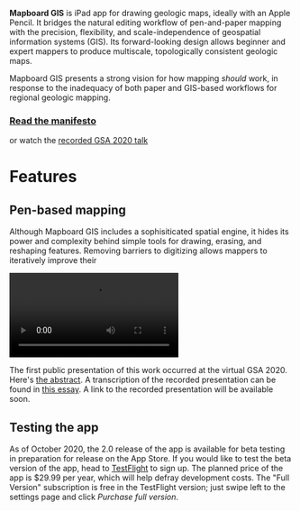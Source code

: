 
**Mapboard GIS** is iPad app for drawing geologic maps, ideally with an Apple
Pencil. It bridges the natural editing workflow of pen-and-paper mapping with
the precision, flexibility, and scale-independence of geospatial information
systems (GIS). Its forward-looking design allows beginner and expert
mappers to produce multiscale, topologically consistent geologic
maps.

<div className="manifesto">
  <div className="manifesto-text">

  Mapboard GIS presents a strong vision for how mapping _should_ work, in
  response to the inadequacy of both paper and GIS-based workflows
  for regional geologic mapping.

  </div>
  <div class="buttons">
    <a class="link-button" href="https://davenquinn.com/blog/2020/10/mapboard-gis">
      <h3>Read the manifesto</h3>
    </a>
    <div>or watch the <a href="https://www.youtube.com/watch?v=5TGNi530H5M">recorded GSA 2020 talk</a></div>
  </div>
</div>

# Features

<div className="callout-panel">

<div className="callout">

## Pen-based mapping

Although Mapboard GIS includes a sophisiticated spatial engine, it hides its power and
complexity behind simple tools for drawing, erasing, and reshaping features.
Removing barriers to digitizing allows mappers to iteratively improve their


</div>

<video autoPlay loop src="https://static.davenquinn.com/blog-posts/mapboard-gis-d98a328/mapboard-intro.mp4" type="video/mp4" />

<video autoPlay loop src="//static.davenquinn.com/blog-posts/mapboard-gis-d98a328/mapboard-topology.mp4" type="video/mp4" />

<div className="callout">

## Topology-aware

In typical GIS map workflows, map contacts are fully digitized prior to
"closing" linework to form unit polygons. The iterative topological
solver within Mapboard GIS allows consistency to be maintained while
during active mapping.

</div>

<div className="callout">

## For the field and lab

Map production does not end in the field, and Mapboard GIS can serve as a
mapping client in *tethered mode*, alongside the PostGIS spatial database,
allowing work across massive datasets. When combined with the [PostGIS
Geologic Map](https://github.com/davenquinn/PostGIS-Geologic-Map) project,
the server can maintain topological consistency even during collaborative
mapping!

</div>

<video autoPlay loop src="https://static.davenquinn.com/blog-posts/mapboard-gis-d98a328/tethered-mode.mp4" type="video/mp4" /> 

<div className="callout">

## Open by design

Mapboard GIS conforms to open standards. It saves data into Spatialite and
PostGIS databases, which can be seamlessly read with a wide range of GIS
software. The [server components](https://github.com/davenquinn/mapboard-server)
that drive its *tethered mode* are
simple and open-source, allowing
customized integrations with external GIS systems.

</div>

<div className="callout">

## A focused tool

Mapboard GIS strives to be the best replacement for hand-drawing maps,
and all the attendant map sheets, vellum, and light tables.
Many apps (e.g., StraboSpot, Rockd, FieldMove, and ArcGIS Collector) already provide
capable digital replacements for the field notebook.
Going forward, we hope to build integrations so 
other tools for seamless data-collection experiences.

</div>

</div>

The first public presentation of this work occurred at the virtual GSA 2020.
Here's [the abstract](https://gsa.confex.com/gsa/2020AM/meetingapp.cgi/Paper/359493).
A transcription of the recorded presentation can be found in
[this essay](https://davenquinn.com/blog/2020/10/mapboard-gis).
A link to the recorded presentation will be available soon.


## Testing the app

As of October 2020, the 2.0 release of the app is available for beta testing in preparation for release on the App Store.
If you would like to test the beta version of the app,
head to [TestFlight](https://testflight.apple.com/join/0TfVlWyN) to sign up.
The planned price of the app is $29.99 per year, which will help defray development costs.
The "Full Version" subscription is free in the TestFlight version; just swipe left
to the settings page and click _Purchase full version_.

